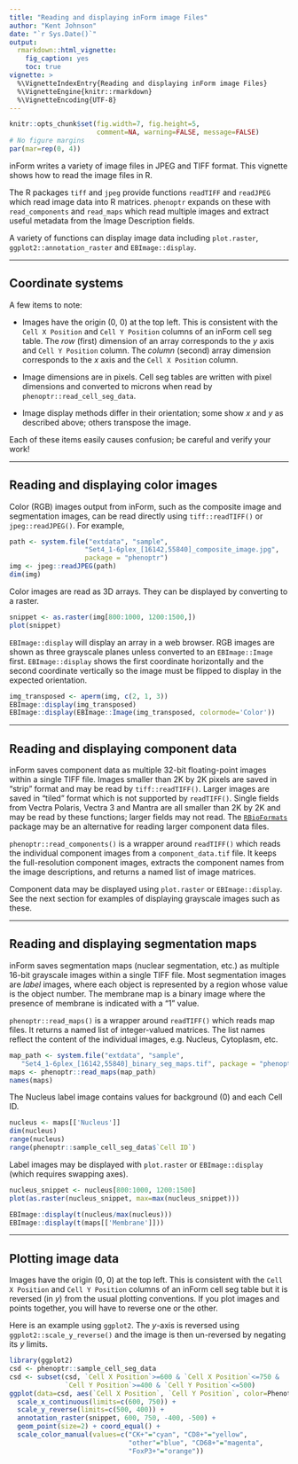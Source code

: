 ```yaml
---
title: "Reading and displaying inForm image Files"
author: "Kent Johnson"
date: "`r Sys.Date()`"
output:
  rmarkdown::html_vignette:
    fig_caption: yes
    toc: true
vignette: >
  %\VignetteIndexEntry{Reading and displaying inForm image Files}
  %\VignetteEngine{knitr::rmarkdown}
  %\VignetteEncoding{UTF-8}
---
```


```r
knitr::opts_chunk$set(fig.width=7, fig.height=5, 
                      comment=NA, warning=FALSE, message=FALSE)
# No figure margins
par(mar=rep(0, 4))
```

<style type="text/css">
img { 
  border: none;
}
</style>

inForm writes a variety of image files in JPEG and TIFF format. This
vignette shows how to read the image files in R.

The R packages `tiff` and `jpeg` provide functions `readTIFF` and `readJPEG`
which read image data into R matrices. `phenoptr` expands on these with
`read_components` and `read_maps` which read multiple images and extract
useful metadata from the Image Description fields.

A variety of functions can display image data including `plot.raster`,
`ggplot2::annotation_raster` and `EBImage::display`. 

----

## Coordinate systems

A few items to note:

- Images have the origin (0, 0) at the top left. This is consistent with
the `Cell X Position` and `Cell Y Position` columns of an inForm
cell seg table. The _row_ (first) dimension of an array corresponds to
the $y$ axis and `Cell Y Position` column. The _column_ (second) array dimension
corresponds to the $x$ axis and the `Cell X Position` column. 

- Image dimensions are in pixels. Cell seg tables are written with pixel 
dimensions and converted to microns when read by `phenoptr::read_cell_seg_data`.

- Image display methods differ in their orientation; some show $x$ and $y$ as
described above; others transpose the image.

Each of these items easily causes confusion; be careful and verify your work!

----

## Reading and displaying color images

Color (RGB) images output from inForm, such as the composite image and 
segmentation images, can be read directly using 
`tiff::readTIFF()` or `jpeg::readJPEG()`.
For example,

```r
path <- system.file("extdata", "sample", 
                   "Set4_1-6plex_[16142,55840]_composite_image.jpg", 
                   package = "phenoptr")
img <- jpeg::readJPEG(path)
dim(img)
```

Color images are read as 3D arrays. They can be displayed by converting to
a raster. 

```r
snippet <- as.raster(img[800:1000, 1200:1500,])
plot(snippet)
```

`EBImage::display` will display an array in a web browser. RGB images are 
shown as three grayscale planes unless converted to an `EBImage::Image` first.
`EBImage::display` shows the first coordinate horizontally
and the second coordinate vertically so the image must be flipped to display
in the expected orientation.

```r
img_transposed <- aperm(img, c(2, 1, 3))
EBImage::display(img_transposed)
EBImage::display(EBImage::Image(img_transposed, colormode='Color'))
```

----

## Reading and displaying component data

inForm saves component data as multiple 32-bit floating-point
images within a single TIFF file.
Images smaller than 2K by 2K pixels are saved in "strip" format and may
be read by `tiff::readTIFF()`. Larger images are saved in "tiled" format
which is not supported by `readTIFF()`. Single fields from Vectra Polaris,
Vectra 3 and Mantra are all smaller than 2K by 2K and may be read
by these functions; larger fields may not read. 
The [`RBioFormats`](https://github.com/aoles/RBioFormats) package may
be an alternative for reading larger component data files.

`phenoptr::read_components()` is a wrapper around `readTIFF()` which reads
the individual component images from a `component_data.tif` file. 
It keeps the full-resolution component images,
extracts the component names from the image descriptions, 
and returns a named list of image matrices.

Component data may be displayed using `plot.raster` or `EBImage::display`. 
See the next section for examples of displaying grayscale images such as these.

----

## Reading and displaying segmentation maps

inForm saves segmentation maps (nuclear segmentation, etc.) as multiple
16-bit grayscale images within a single TIFF file. Most segmentation images
are _label_ images, where each object is represented by a region whose value
is the object number. The membrane map is a binary image where the presence
of membrane is indicated with a "1" value.

`phenoptr::read_maps()` is a wrapper around `readTIFF()` which reads
map files. It returns a named list of integer-valued matrices. The
list names reflect the content of the individual images, e.g. Nucleus,
Cytoplasm, etc.

```r
map_path <- system.file("extdata", "sample",
   "Set4_1-6plex_[16142,55840]_binary_seg_maps.tif", package = "phenoptr")
maps <- phenoptr::read_maps(map_path)
names(maps)
```

The Nucleus label image contains values for background (0) and each Cell ID.

```r
nucleus <- maps[['Nucleus']]
dim(nucleus)
range(nucleus)
range(phenoptr::sample_cell_seg_data$`Cell ID`)
```

Label images may be displayed with `plot.raster` or `EBImage::display`
(which requires swapping axes).


```r
nucleus_snippet <- nucleus[800:1000, 1200:1500]
plot(as.raster(nucleus_snippet, max=max(nucleus_snippet)))
```

```r
EBImage::display(t(nucleus/max(nucleus)))
EBImage::display(t(maps[['Membrane']]))
```

----

## Plotting image data

Images have the origin (0, 0) at the top left. This is consistent with
the `Cell X Position` and `Cell Y Position` columns of an inForm
cell seg table but it is reversed (in $y$) from the usual plotting conventions.
If you plot images and points together, you will have to reverse one or
the other. 

Here is an example using `ggplot2`. The $y$-axis is reversed
using `ggplot2::scale_y_reverse()` and the image is then un-reversed
by negating its $y$ limits.

```r
library(ggplot2)
csd <- phenoptr::sample_cell_seg_data
csd <- subset(csd, `Cell X Position`>=600 & `Cell X Position`<=750 &
              `Cell Y Position`>=400 & `Cell Y Position`<=500)
ggplot(data=csd, aes(`Cell X Position`, `Cell Y Position`, color=Phenotype)) +
  scale_x_continuous(limits=c(600, 750)) + 
  scale_y_reverse(limits=c(500, 400)) +
  annotation_raster(snippet, 600, 750, -400, -500) +
  geom_point(size=2) + coord_equal() +
  scale_color_manual(values=c("CK+"="cyan", "CD8+"="yellow",
                              "other"="blue", "CD68+"="magenta", 
                              "FoxP3+"="orange"))
```

